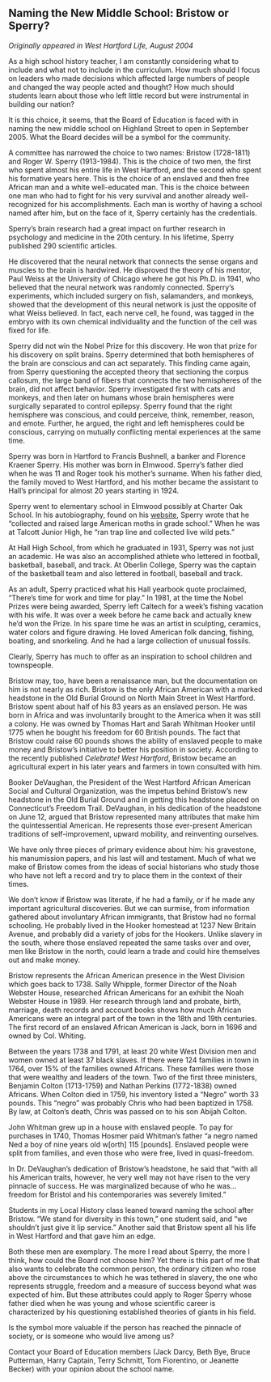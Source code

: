 ## Naming the New Middle School: Bristow or Sperry? {-}

*Originally appeared in West Hartford Life, August 2004*

As a high school history teacher, I am constantly considering what to include and what not to include in the curriculum. How much should I focus on leaders who made decisions which affected large numbers of people and changed the way people acted and thought? How much should students learn about those who left little record but were instrumental in building our nation?

It is this choice, it seems, that the Board of Education is faced with in naming the new middle school on Highland Street to open in September 2005. What the Board decides will be a symbol for the community.

A committee has narrowed the choice to two names: Bristow (1728-1811) and Roger W. Sperry (1913-1984). This is the choice of two men, the first who spent almost his entire life in West Hartford, and the second who spent his formative years here. This is the choice of an enslaved and then free African man and a white well-educated man. This is the choice between one man who had to fight for his very survival and another already well-recognized for his accomplishments. Each man is worthy of having a school named after him, but on the face of it, Sperry certainly has the credentials.

Sperry’s brain research had a great impact on further research in psychology and medicine in the 20th century. In his lifetime, Sperry published 290 scientific articles.

He discovered that the neural network that connects the sense organs and muscles to the brain is hardwired. He disproved the theory of his mentor, Paul Weiss at the University of Chicago where he got his Ph.D. in 1941, who believed that the neural network was randomly connected. Sperry’s experiments, which included surgery on fish, salamanders, and monkeys, showed that the development of this neural network is just the opposite of what Weiss believed. In fact, each nerve cell, he found, was tagged in the embryo with its own chemical individuality and the function of the cell was fixed for life.

Sperry did not win the Nobel Prize for this discovery. He won that prize for his discovery on split brains. Sperry determined that both hemispheres of the brain are conscious and can act separately. This finding came again, from Sperry questioning the accepted theory that sectioning the corpus callosum, the large band of fibers that connects the two hemispheres of the brain, did not affect behavior. Sperry investigated first with cats and monkeys, and then later on humans whose brain hemispheres were surgically separated to control epilepsy. Sperry found that the right hemisphere was conscious, and could perceive, think, remember, reason, and emote. Further, he argued, the right and left hemispheres could be conscious, carrying on mutually conflicting mental experiences at the same time.

Sperry was born in Hartford to Francis Bushnell, a banker and Florence Kraener Sperry. His mother was born in Elmwood. Sperry’s father died when he was 11 and Roger took his mother’s surname. When his father died, the family moved to West Hartford, and his mother became the assistant to Hall’s principal for almost 20 years starting in 1924.

Sperry went to elementary school in Elmwood possibly at Charter Oak School. In his autobiography, found on his [website](https://web.archive.org/web/20041216090652if_/http://www.rogersperry.info:80/), Sperry wrote that he “collected and raised large American moths in grade school.” When he was at Talcott Junior High, he “ran trap line and collected live wild pets.”

At Hall High School, from which he graduated in 1931, Sperry was not just an academic. He was also an accomplished athlete who lettered in football, basketball, baseball, and track. At Oberlin College, Sperry was the captain of the basketball team and also lettered in football, baseball and track.

As an adult, Sperry practiced what his Hall yearbook quote proclaimed, “There’s time for work and time for play.” In 1981, at the time the Nobel Prizes were being awarded, Sperry left Caltech for a week’s fishing vacation with his wife. It was over a week before he came back and actually knew he’d won the Prize. In his spare time he was an artist in sculpting, ceramics, water colors and figure drawing. He loved American folk dancing, fishing, boating, and snorkeling. And he had a large collection of unusual fossils.

Clearly, Sperry has much to offer as an inspiration to school children and townspeople.

Bristow may, too, have been a renaissance man, but the documentation on him is not nearly as rich. Bristow is the only African American with a marked headstone in the Old Burial Ground on North Main Street in West Hartford. Bristow spent about half of his 83 years as an enslaved person. He was born in Africa and was involuntarily brought to the America when it was still a colony. He was owned by Thomas Hart and Sarah Whitman Hooker until 1775 when he bought his freedom for 60 British pounds. The fact that Bristow could raise 60 pounds shows the ability of enslaved people to make money and Bristow’s initiative to better his position in society. According to the recently published *Celebrate! West Hartford*, Bristow became an agricultural expert in his later years and farmers in town consulted with him.

Booker DeVaughan, the President of the West Hartford African American Social and Cultural Organization, was the impetus behind Bristow’s new headstone in the Old Burial Ground and in getting this headstone placed on Connecticut’s Freedom Trail. DeVaughan, in his dedication of the headstone on June 12, argued that Bristow represented many attributes that make him the quintessential American. He represents those ever-present American traditions of self-improvement, upward mobility, and reinventing ourselves.

We have only three pieces of primary evidence about him: his gravestone, his manumission papers, and his last will and testament. Much of what we make of Bristow comes from the ideas of social historians who study those who have not left a record and try to place them in the context of their times.

We don’t know if Bristow was literate, if he had a family, or if he made any important agricultural discoveries. But we can surmise, from information gathered about involuntary African immigrants, that Bristow had no formal schooling. He probably lived in the Hooker homestead at 1237 New Britain Avenue, and probably did a variety of jobs for the Hookers. Unlike slavery in the south, where those enslaved repeated the same tasks over and over, men like Bristow in the north, could learn a trade and could hire themselves out and make money.

Bristow represents the African American presence in the West Division which goes back to 1738. Sally Whipple, former Director of the Noah Webster House, researched African Americans for an exhibit the Noah Webster House in 1989. Her research through land and probate, birth, marriage, death records and account books shows how much African Americans were an integral part of the town in the 18th and 19th centuries. The first record of an enslaved African American is Jack, born in 1696 and owned by Col. Whiting.

Between the years 1738 and 1791, at least 20 white West Division men and women owned at least 37 black slaves. If there were 124 families in town in 1764, over 15% of the families owned Africans. These families were those that were wealthy and leaders of the town. Two of the first three ministers, Benjamin Colton (1713-1759) and Nathan Perkins (1772-1838) owned Africans. When Colton died in 1759, his inventory listed a “Negro” worth 33 pounds. This “negro” was probably Chris who had been baptized in 1758. By law, at Colton’s death, Chris was passed on to his son Abijah Colton.

John Whitman grew up in a house with enslaved people. To pay for purchases in 1740, Thomas Hosmer paid Whitman’s father “a negro named Ned a boy of nine years old w[orth] 115 [pounds]. Enslaved people were split from families, and even those who were free, lived in quasi-freedom.

In Dr. DeVaughan’s dedication of Bristow’s headstone, he said that “with all his American traits, however, he very well may not have risen to the very pinnacle of success. He was marginalized because of who he was... freedom for Bristol and his contemporaries was severely limited.”

Students in my Local History class leaned toward naming the school after Bristow. “We stand for diversity in this town,” one student said, and “we shouldn’t just give it lip service.” Another said that Bristow spent all his life in West Hartford and that gave him an edge.

Both these men are exemplary. The more I read about Sperry, the more I think, how could the Board not choose him? Yet there is this part of me that also wants to celebrate the common person, the ordinary citizen who rose above the circumstances to which he was tethered in slavery, the one who represents struggle, freedom and a measure of success beyond what was expected of him. But these attributes could apply to Roger Sperry whose father died when he was young and whose scientific career is characterized by his questioning established theories of giants in his field.

Is the symbol more valuable if the person has reached the pinnacle of society, or is someone who would live among us?

Contact your Board of Education members (Jack Darcy, Beth Bye, Bruce Putterman, Harry Captain, Terry Schmitt, Tom Fiorentino, or Jeanette Becker) with your opinion about the school name.
